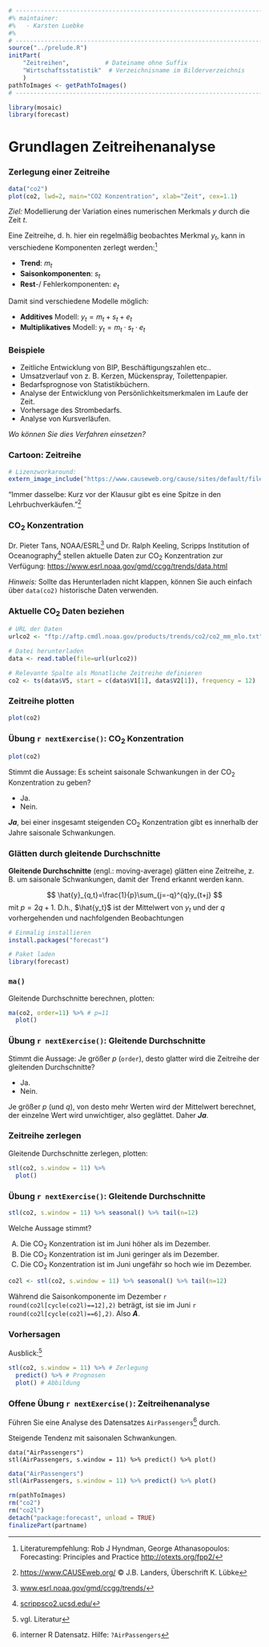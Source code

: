 ```r
# ---------------------------------------------------------------------------
#% maintainer:
#%   - Karsten Luebke
#%
# ---------------------------------------------------------------------------
source("../prelude.R")
initPart(
    "Zeitreihen",          # Dateiname ohne Suffix
    "Wirtschaftsstatistik"  # Verzeichnisname im Bilderverzeichnis 
    )
pathToImages <- getPathToImages()
# ---------------------------------------------------------------------------

library(mosaic)
library(forecast)
```

# Grundlagen Zeitreihenanalyse

### Zerlegung einer Zeitreihe

```r
data("co2")
plot(co2, lwd=2, main="CO2 Konzentration", xlab="Zeit", cex=1.1)
```

*Ziel:* Modellierung der Variation eines numerischen Merkmals $y$ durch die Zeit $t$.

Eine Zeitreihe, d. h. hier ein regelmäßig beobachtes Merkmal $y_t$, kann in verschiedene Komponenten zerlegt werden:^[Literaturempfehlung: Rob J Hyndman, George Athanasopoulos: Forecasting: Principles and Practice [http://otexts.org/fpp2/](http://otexts.org/fpp2/)]

- **Trend**: $m_t$
- **Saisonkomponenten**: $s_t$
- **Rest**-/ Fehlerkomponenten: $e_t$

Damit sind verschiedene Modelle möglich:

- **Additives** Modell: $y_t=m_t+s_t+e_t$
- **Multiplikatives** Modell: $y_t=m_t \cdot s_t \cdot e_t$


### Beispiele

- Zeitliche Entwicklung von BIP, Beschäftigungszahlen etc..
- Umsatzverlauf von z. B. Kerzen, Mückenspray, Toilettenpapier.
- Bedarfsprognose von Statistikbüchern.
- Analyse der Entwicklung von Persönlichkeitsmerkmalen im Laufe der Zeit.
- Vorhersage des Strombedarfs.
- Analyse von Kursverläufen.

*Wo können Sie dies Verfahren einsetzen?*


### Cartoon: Zeitreihe

```r
# Lizenzworkaround: 
extern_image_include("https://www.causeweb.org/cause/sites/default/files/caption_contest/2018/Caption-Contest_07-2018.jpg", "cartoon0718.jpg", pathToImages)
```
"Immer dasselbe: Kurz vor der Klausur gibt es eine Spitze in den Lehrbuchverkäufen."^[[https://www.CAUSEweb.org/](https://www.causeweb.org/cause/caption-contest/july/2018/results) &copy; J.B. Landers, Überschrift K. Lübke]

### CO~2~ Konzentration

Dr. Pieter Tans, NOAA/ESRL^[[www.esrl.noaa.gov/gmd/ccgg/trends/](www.esrl.noaa.gov/gmd/ccgg/trends/)] und Dr. Ralph Keeling, Scripps Institution of Oceanography^[[scrippsco2.ucsd.edu/](scrippsco2.ucsd.edu/)] stellen aktuelle Daten zur CO~2~ Konzentration zur Verfügung: [https://www.esrl.noaa.gov/gmd/ccgg/trends/data.html](https://www.esrl.noaa.gov/gmd/ccgg/trends/data.html)

*Hinweis:* Sollte das Herunterladen nicht klappen, können Sie auch einfach über `data(co2)` historische Daten verwenden.


### Aktuelle CO~2~ Daten beziehen

```r
# URL der Daten
urlco2 <- "ftp://aftp.cmdl.noaa.gov/products/trends/co2/co2_mm_mlo.txt"

# Datei herunterladen
data <- read.table(file=url(urlco2))

# Relevante Spalte als Monatliche Zeitreihe definieren
co2 <- ts(data$V5, start = c(data$V1[1], data$V2[1]), frequency = 12)
```

### Zeitreihe plotten

```r
plot(co2)
```

### Übung `r nextExercise()`: CO~2~ Konzentration {.exercise type=yesno answer=yes}

```r
plot(co2)
```

Stimmt die Aussage: Es scheint saisonale Schwankungen in der CO~2~ Konzentration zu geben?

- Ja.
- Nein.

<div class="notes">
***Ja***, bei einer insgesamt steigenden CO~2~ Konzentration gibt es innerhalb der Jahre saisonale Schwankungen.
</div>


### Glätten durch gleitende Durchschnitte

**Gleitende Durchschnitte** (engl.: moving-average) glätten eine Zeitreihe, z. B. um saisonale Schwankungen, damit der Trend erkannt werden kann.

$$ \hat{y}_{q,t}=\frac{1}{p}\sum_{j=-q}^{q}y_{t+j} $$ 
mit $p=2q+1$. D.h., $\hat{y_t}$ ist der Mittelwert von $y_t$ und der $q$ vorhergehenden und nachfolgenden Beobachtungen

```r
# Einmalig installieren
install.packages("forecast")
```

```r
# Paket laden
library(forecast)
```

### `ma()` {.shrink}

Gleitende Durchschnitte berechnen, plotten:

```r
ma(co2, order=11) %>% # p=11
  plot()
```

### Übung `r nextExercise()`: Gleitende Durchschnitte {.exercise type=yesno answer=yes}

Stimmt die Aussage: Je größer $p$ (`order`), desto glatter wird die Zeitreihe der gleitenden Durchschnitte?

- Ja.
- Nein.

<div class="notes">
Je größer $p$ (und $q$), von desto mehr Werten wird der Mittelwert berechnet, der einzelne Wert wird unwichtiger, also geglättet. Daher ***Ja***.
</div>


### Zeitreihe zerlegen

Gleitende Durchschnitte zerlegen, plotten:

```r
stl(co2, s.window = 11) %>%
  plot()
```

### Übung `r nextExercise()`: Gleitende Durchschnitte  {.exercise type=A-B-C answer=A}

::: {.scriptsize}

```r
stl(co2, s.window = 11) %>% seasonal() %>% tail(n=12)
```

:::

Welche Aussage stimmt?

A.  Die CO~2~ Konzentration ist im Juni höher als im Dezember.
B.  Die CO~2~ Konzentration ist im Juni geringer als im Dezember.
C.  Die CO~2~ Konzentration ist im Juni ungefähr so hoch wie im Dezember.

```r
co2l <- stl(co2, s.window = 11) %>% seasonal() %>% tail(n=12)
```

<div class="notes">
Während die Saisonkomponente im Dezember `r round(co2l[cycle(co2l)==12],2)` beträgt, ist sie im Juni `r round(co2l[cycle(co2l)==6],2)`. Also ***A***.
</div>

### Vorhersagen

Ausblick:^[vgl. Literatur]
```r
stl(co2, s.window = 11) %>% # Zerlegung
  predict() %>% # Prognosen
  plot() # Abbildung
```

### Offene Übung `r nextExercise()`: Zeitreihenanalyse {.exercise type=essay}

Führen Sie eine Analyse des Datensatzes `AirPassengers`^[interner R Datensatz. Hilfe: `?AirPassengers`] durch.

<div class="notes">
Steigende Tendenz mit saisonalen Schwankungen.

`data("AirPassengers")`   
`stl(AirPassengers, s.window = 11) %>% predict() %>% plot()`    

```r
data("AirPassengers")
stl(AirPassengers, s.window = 11) %>% predict() %>% plot()
```
</div>

```r
rm(pathToImages)
rm("co2")
rm("co2l")
detach("package:forecast", unload = TRUE)
finalizePart(partname)
```